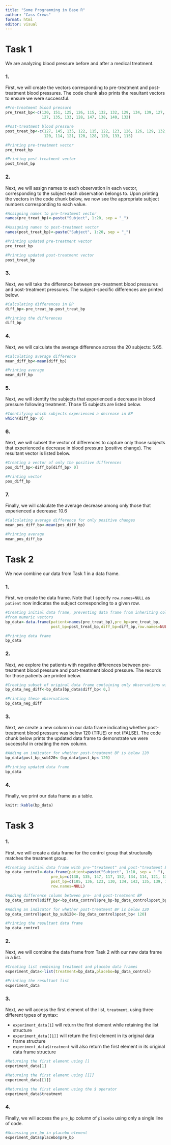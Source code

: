 ```yaml
---
title: "Some Programming in Base R"
author: "Cass Crews"
format: html
editor: visual
---
```


# Task 1

We are analyzing blood pressure before and after a medical treatment. 

### 1.

First, we will create the vectors corresponding to pre-treatment and post-treatment blood pressures. The code chunk also prints the resultant vectors to ensure we were successful. 

```r
#Pre-treatment blood pressure
pre_treat_bp<-c(120, 151, 125, 126, 115, 132, 132, 129, 134, 139, 127, 122, 
                127, 135, 133, 128, 147, 138, 140, 132)

#Post-treatment blood pressure
post_treat_bp<-c(127, 145, 135, 122, 115, 122, 123, 126, 126, 129, 132, 146, 
                 120, 114, 121, 120, 128, 120, 133, 115)

#Printing pre-treatment vector
pre_treat_bp

#Printing post-treatment vector
post_treat_bp
```


### 2.

Next, we will assign names to each observation in each vector, corresponding to the subject each observation belongs to. Upon printing the vectors in the code chunk below, we now see the appropriate subject numbers corresponding to each value. 

```r
#Assigning names to pre-treatment vector
names(pre_treat_bp)<-paste("Subject", 1:20, sep = "_")

#Assigning names to post-treatment vector
names(post_treat_bp)<-paste("Subject", 1:20, sep = "_")

#Printing updated pre-treatment vector
pre_treat_bp

#Printing updated post-treatment vector
post_treat_bp
```

### 3.

Next, we will take the difference between pre-treatment blood pressures and post-treatment pressures. The subject-specific differences are printed below. 

```r
#Calculating differences in BP
diff_bp<-pre_treat_bp-post_treat_bp

#Printing the differences
diff_bp
```

### 4. 

Next, we will calculate the average difference across the 20 subjects: 5.65.  

```r
#Calculating average difference
mean_diff_bp<-mean(diff_bp)

#Printing average
mean_diff_bp
```

### 5.

Next, we will identify the subjects that experienced a decrease in blood pressure following treatment. Those 15 subjects are listed below. 

```r
#Identifying which subjects experienced a decrease in BP
which(diff_bp> 0)
```

### 6.

Next, we will subset the vector of differences to capture only those subjects that experienced a decrease in blood pressure (positive change). The resultant vector is listed below. 

```r
#Creating a vector of only the positive differences
pos_diff_bp<-diff_bp[diff_bp> 0]

#Printing vector
pos_diff_bp
```

### 7. 

Finally, we will calculate the average decrease among only those that experienced a decrease: 10.6

```r
#Calculating average difference for only positive changes
mean_pos_diff_bp<-mean(pos_diff_bp)

#Printing average
mean_pos_diff_bp
```

# Task 2

We now combine our data from Task 1 in a data frame. 

### 1. 

First, we create the data frame. Note that I specify `row.names=NULL` as `patient` now indicates the subject corresponding to a given row. 

```r
#Creating initial data frame, preventing data frame from inheriting column names 
#from numeric vectors
bp_data<-data.frame(patient=names(pre_treat_bp),pre_bp=pre_treat_bp,
                    post_bp=post_treat_bp,diff_bp=diff_bp,row.names=NULL)

#Printing data frame
bp_data
```

### 2. 

Next, we explore the patients with negative differences between pre-treatment blood pressure and post-treatment blood pressure. The records for those patients are printed below. 

```r
#Creating subset of original data frame containing only observations with negative differences
bp_data_neg_diff<-bp_data[bp_data$diff_bp< 0,]

#Printing these observations
bp_data_neg_diff
```

### 3. 

Next, we create a new column in our data frame indicating whether post-treatment blood pressure was below 120 (TRUE) or not (FALSE). The code chunk below prints the updated data frame to demonstrate we were successful in creating the new column. 

```r
#Adding an indicator for whether post-treatment BP is below 120
bp_data$post_bp_sub120<-(bp_data$post_bp< 120)

#Printing updated data frame
bp_data
```

### 4. 

Finally, we print our data frame as a table. 

```r
knitr::kable(bp_data)
```


# Task 3

### 1. 

First, we will create a data frame for the control group that structurally matches the treatment group. 

```r
#Creating initial data frame with pre-"treatment" and post-"treatment BP
bp_data_control<-data.frame(patient=paste("Subject", 1:10, sep = "_"),
                    pre_bp=c(138, 135, 147, 117, 152, 134, 114, 121, 131, 130),
                    post_bp=c(105, 136, 123, 130, 134, 143, 135, 139, 120, 124),
                    row.names=NULL)

#Adding difference column between pre- and post-treatment BP
bp_data_control$diff_bp<-bp_data_control$pre_bp-bp_data_control$post_bp

#Adding an indicator for whether post-treatment BP is below 120
bp_data_control$post_bp_sub120<-(bp_data_control$post_bp< 120)

#Printing the resultant data frame
bp_data_control
```

### 2. 

Next, we will combine the data frame from Task 2 with our new data frame in a list. 

```r
#Creating list combining treatment and placebo data frames
experiment_data<-list(treatment=bp_data,placebo=bp_data_control)

#Printing the resultant list
experiment_data
```

### 3. 

Next, we will access the first element of the list, `treatment`, using three different types of syntax:

* `experiment_data[1]` will return the first element while retaining the list structure
* `experiment_data[[1]]` will return the first element in its original data frame structure
* `experiment_data$treatment` will also return the first element in its original data frame structure

```r
#Returning the first element using []
experiment_data[1]

#Returning the first element using [[]]
experiment_data[[1]]

#Returning the first element using the $ operator
experiment_data$treatment
```

### 4.

Finally, we will access the `pre_bp` column of `placebo` using only a single line of code. 

```r
#Accessing pre_bp in placebo element
experiment_data$placebo$pre_bp
```



